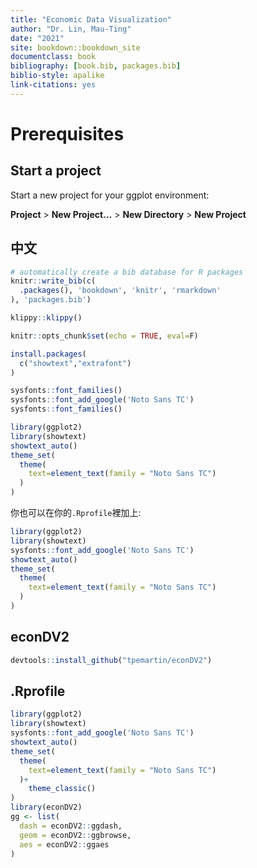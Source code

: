 ```yaml
--- 
title: "Economic Data Visualization"
author: "Dr. Lin, Mau-Ting"
date: "2021"
site: bookdown::bookdown_site
documentclass: book
bibliography: [book.bib, packages.bib]
biblio-style: apalike
link-citations: yes
---
```




# Prerequisites

## Start a project

Start a new project for your ggplot environment:

**Project** > **New Project...** > **New Directory** > **New Project**

## 中文

```r
# automatically create a bib database for R packages
knitr::write_bib(c(
  .packages(), 'bookdown', 'knitr', 'rmarkdown'
), 'packages.bib')
```

```r
klippy::klippy()
```


```r
knitr::opts_chunk$set(echo = TRUE, eval=F)
```


```r
install.packages(
  c("showtext","extrafont")
)
```

```r
sysfonts::font_families()
sysfonts::font_add_google('Noto Sans TC')
sysfonts::font_families()
```

```r
library(ggplot2)
library(showtext)
showtext_auto()
theme_set(
  theme(
    text=element_text(family = "Noto Sans TC")
  ) 
)
```

<div class="alert alert-info">
你也可以在你的`.Rprofile`裡加上:
```r
library(ggplot2)
library(showtext)
sysfonts::font_add_google('Noto Sans TC')
showtext_auto()
theme_set(
  theme(
    text=element_text(family = "Noto Sans TC")
  ) 
)
```
</div>

## econDV2

```r
devtools::install_github("tpemartin/econDV2")
```


## .Rprofile

```r
library(ggplot2)
library(showtext)
sysfonts::font_add_google('Noto Sans TC')
showtext_auto()
theme_set(
  theme(
    text=element_text(family = "Noto Sans TC")
  )+
    theme_classic()
)
library(econDV2)
gg <- list(
  dash = econDV2::ggdash,
  geom = econDV2::ggbrowse,
  aes = econDV2::ggaes
)

```

